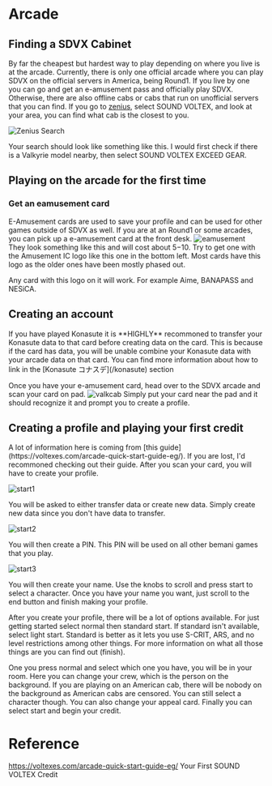 
# Arcade

## Finding a SDVX Cabinet
By far the cheapest but hardest way to play depending on where you live is at the arcade. Currently, there is only one official arcade where you can play SDVX on the official servers in America, being Round1. If you live by one you can go and get an e-amusement pass and officially play SDVX. Otherwise, there are also offline cabs or cabs that run on unofficial servers that you can find. If you go to [zenius](https://zenius-i-vanisher.com/v5.2/arcades.php), select SOUND VOLTEX, and look at your area, you can find what cab is the closest to you.

![Zenius Search](/arcade/zenius.png)

Your search should look like something like this. I would first check if there is a Valkyrie model nearby, then select SOUND VOLTEX EXCEED GEAR.

## Playing on the arcade for the first time
### Get an eamusement card
E-Amusement cards are used to save your profile and can be used for other games outside of SDVX as well.
If you are at an Round1 or some arcades, you can pick up a e-amusement card at the front desk.
![eamusement](/arcade/eamusementcard.png)
They look something like this and will cost about $5-$10. Try to get one with the Amusement IC logo like this one in the bottom left. Most cards have this logo as the older ones have been mostly phased out.

Any card with this logo on it will work. For example Aime, BANAPASS and NESiCA. 

## Creating an account
<Callout type="warning" emoji="⚠️">
If you have played Konasute it is **HIGHLY** recommoned to transfer your Konasute data to that card before creating data on the card. This is because if the card has data, you will be unable combine your Konasute data with your arcade data on that card. You can find more information about how to link in the [Konasute コナスデ](/konasute) section 
</Callout>

Once you have your e-amusement card, head over to the SDVX arcade and scan your card on pad.
![valkcab](/arcade/valkcab.png)
Simply put your card near the pad and it should recognize it and prompt you to create a profile.

## Creating a profile and playing your first credit
<Callout>
  A lot of information here is coming from [this guide](https://voltexes.com/arcade-quick-start-guide-eg/). If you are lost, I'd recommoned checking out their guide.
</Callout>
After you scan your card, you will have to create your profile.

![start1](/arcade/start1.jpg)

You will be asked to either transfer data or create new data. Simply create new data since you don't have data to transfer.

![start2](/arcade/start2.jpg)

You will then create a PIN. This PIN will be used on all other bemani games that you play.

![start3](/arcade/start3.jpg)

You will then create your name. Use the knobs to scroll and press start to select a character. Once you have your name you want, just scroll to the end button and finish making your profile.

After you create your profile, there will be a lot of options available. For just getting started select normal then standard start. If standard isn't available, select light start. Standard is better as it lets you use S-CRIT, ARS, and no level restrictions among other things. For more information on what all those things are you can find out (finish).

One you press normal and select which one you have, you will be in your room. Here you can change your crew, which is the person on the background. If you are playing on an American cab, there will be nobody on the background as American cabs are censored. You can still select a character though. You can also change your appeal card. Finally you can select start and begin your credit. 

# Reference
https://voltexes.com/arcade-quick-start-guide-eg/ Your First SOUND VOLTEX Credit